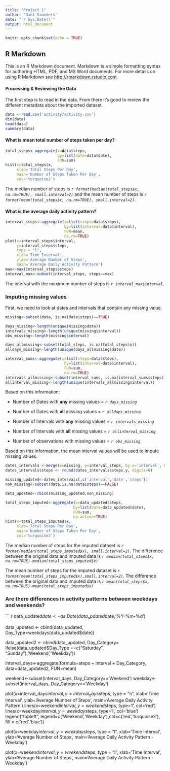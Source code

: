 ```yaml
---
title: "Project 1"
author: "Dani Saunders"
date: "`r Sys.Date()`"
output: html_document
---
```


```r
knitr::opts_chunk$set(echo = TRUE)
```

## R Markdown

This is an R Markdown document. Markdown is a simple formatting syntax for authoring HTML, PDF, and MS Word documents. For more details on using R Markdown see <http://rmarkdown.rstudio.com>.

#### **Processing & Reviewing the Data**

The first step is to read in the data.
From there it's good to review the different metadata about the imported dataset.

```r
data <-read.csv('activity/activity.csv')
dim(data)
head(data)
summary(data)
```

#### **What is mean total number of steps taken per day?**

```r
total_steps<-aggregate(x=data$steps,
                       by=list(date=data$date), 
                       FUN=sum)
hist(x=total_steps$x, 
     xlab='Total Steps Per Day',
     main='Number of Steps Taken Per Day',
     col='turquoise2')
```

The median number of steps is *`r format(median(total_steps$x, na.rm=TRUE), small.interval=2)`* and the mean number of steps is *`r format(mean(total_steps$x, na.rm=TRUE), small.interval=2)`*.

#### **What is the average daily activity pattern?**

```r
interval_steps<-aggregate(x=list(steps=data$steps),
                          by=list(interval=data$interval),
                          FUN=mean, 
                          na.rm=TRUE)
plot(x=interval_steps$interval,
     y=interval_steps$steps,
     type = "l",
     xlab='Time Interval',
     ylab='Average Number of Steps',
     main='Average Daily Activity Pattern')
max<-max(interval_steps$steps)
interval_max<-subset(interval_steps, steps==max)
```

The interval with the maximum number of steps is *`r interval_max$interval`*.

### **Imputing missing values**

First, we need to look at dates and intervals that contain any missing value.

```r
missing<-subset(data, is.na(data$steps)==TRUE)

days_missing<-length(unique(missing$date))
intervals_missing<-length(unique(missing$interval))
obs_missing<-length(missing$interval)

days_allmissing<-subset(total_steps, is.na(total_steps$x))
alldays_missing<-length(unique(days_allmissing$date))

interval_sums<-aggregate(x=list(steps=data$steps),
                          by=list(interval=data$interval),
                          FUN=sum, 
                          na.rm=TRUE)
intervals_allmissing<-subset(interval_sums, is.na(interval_sums$steps))
allinterval_missing<-length(unique(intervals_allmissing$interval))

```

Based on this information:

- Number of Dates with **any** missing values = *`r days_missing`*

- Number of Dates with **all** missing values = *`r alldays_missing`*

- Number of Intervals with **any** missing values = *`r intervals_missing`*

- Number of Intervals with **all** missing values = *`r allinterval_missing`*

- Number of observations with missing values = *`r obs_missing`*

Based on this information, the mean interval values will be used to impute missing values.

```r
dates_intervals <-merge(x=missing, y=interval_steps, by.x='interval', by.y='interval')
dates_intervals$steps <- round(dates_intervals$steps.y, digits=0) 

missing_updated<-dates_intervals[,c('interval','date','steps')]
non_missing<-subset(data,is.na(data$steps)==FALSE)

data_updated<-rbind(missing_updated,non_missing)

total_steps_imputed<-aggregate(x=data_updated$steps,
                              by=list(date=data_updated$date), 
                              FUN=sum, 
                              na.action=TRUE)
hist(x=total_steps_imputed$x, 
     xlab='Total Steps Per Day',
     main='Number of Steps Taken Per Day',
     col='turquoise2')
```

The median number of steps for the imputed dataset is *`r format(median(total_steps_imputed$x), small.interval=2)`*. The difference between the original data and imputed data is *`r median(total_steps$x, na.rm=TRUE)-median(total_steps_imputed$x)`*

The mean number of steps for the imputed dataset is *`r format(mean(total_steps_imputed$x),small.interval=2)`*. The difference between the original data and imputed data is *`r mean(total_steps$x, na.rm=TRUE)-mean(total_steps_imputed$x)`*

### Are there differences in activity patterns between weekdays and weekends?

``` r
data_updated$date<-as.Date(data_updated$date,'%Y-%m-%d')

data_updated <- cbind(data_updated, Day_Type=weekdays(data_updated$date))

data_updated2 <- cbind(data_updated, Day_Category= ifelse(data_updated$Day_Type ==c("Saturday", "Sunday"),'Weekend','Weekday'))

interval_days<-aggregate(formula=steps ~ interval + Day_Category, data=data_updated2, FUN=mean)

weekend<-subset(interval_days, Day_Category=='Weekend')
weekday<-subset(interval_days, Day_Category=='Weekday')

plot(x=interval_days$interval,
     y=interval_days$steps,
     type = "n",
     xlab='Time Interval',
     ylab='Average Number of Steps',
     main='Average Daily Activity Pattern')
lines(x=weekend$interval, y=weekend$steps, type='l', col='red')
lines(x=weekday$interval, y=weekday$steps, type='l', col='blue')
legend("topleft", legend=c('Weekend','Weekday'),col=c('red','turquoise2'), fill = c('red','blue'))

plot(x=weekday$interval,
     y=weekday$steps,
     type = "l",
     xlab='Time Interval',
     ylab='Average Number of Steps',
     main='Average Daily Activity Pattern - Weekday')

plot(x=weekend$interval,
     y=weekend$steps,
     type = "l",
     xlab='Time Interval',
     ylab='Average Number of Steps',
     main='Average Daily Activity Pattern - Weekday')